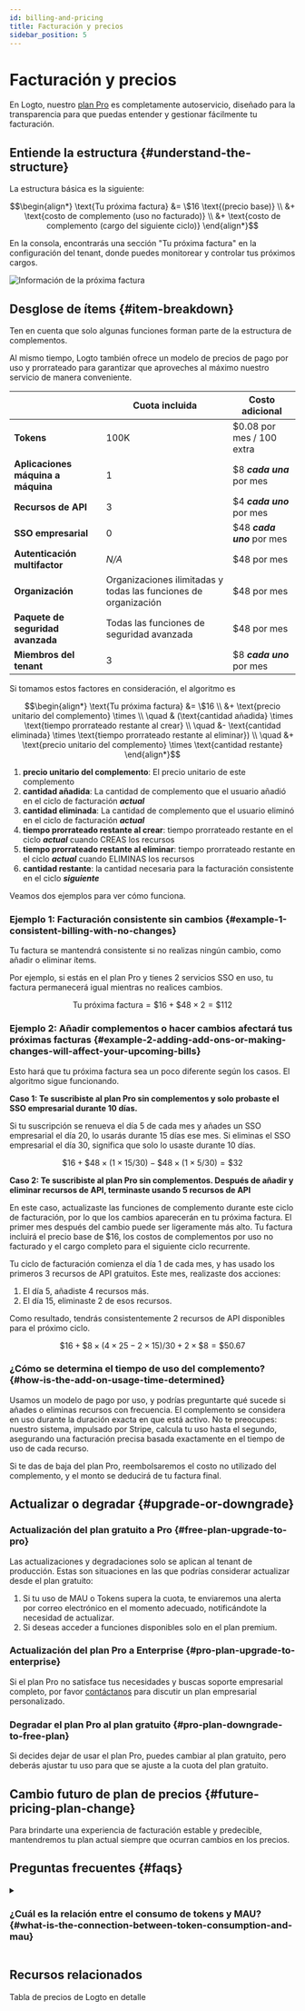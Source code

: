 ```yaml
---
id: billing-and-pricing
title: Facturación y precios
sidebar_position: 5
---
```


# Facturación y precios

En Logto, nuestro [plan Pro](https://logto.io/pricing) es completamente autoservicio, diseñado para la transparencia para que puedas entender y gestionar fácilmente tu facturación.

## Entiende la estructura \{#understand-the-structure}

La estructura básica es la siguiente:

```math
\begin{align*}
\text{Tu próxima factura} &= \$16 \text{(precio base)} \\
&+ \text{costo de complemento (uso no facturado)} \\
&+ \text{costo de complemento (cargo del siguiente ciclo)}
\end{align*}
```

En la consola, encontrarás una sección "Tu próxima factura" en la configuración del tenant, donde puedes monitorear y controlar tus próximos cargos.

<img src="/img/assets/next-billing-info.png" alt="Información de la próxima factura" />

## Desglose de ítems \{#item-breakdown}

Ten en cuenta que solo algunas funciones forman parte de la estructura de complementos.

Al mismo tiempo, Logto también ofrece un modelo de precios de pago por uso y prorrateado para garantizar que aproveches al máximo nuestro servicio de manera conveniente.

|                                    | Cuota incluida                                                  | Costo adicional            |
| ---------------------------------- | --------------------------------------------------------------- | -------------------------- |
| **Tokens**                         | 100K                                                            | $0.08 por mes / 100 extra  |
| **Aplicaciones máquina a máquina** | 1                                                               | $8 **_cada una_** por mes  |
| **Recursos de API**                | 3                                                               | $4 **_cada uno_** por mes  |
| **SSO empresarial**                | 0                                                               | $48 **_cada uno_** por mes |
| **Autenticación multifactor**      | _N/A_                                                           | $48 por mes                |
| **Organización**                   | Organizaciones ilimitadas y todas las funciones de organización | $48 por mes                |
| **Paquete de seguridad avanzada**  | Todas las funciones de seguridad avanzada                       | $48 por mes                |
| **Miembros del tenant**            | 3                                                               | $8 **_cada uno_** por mes  |

Si tomamos estos factores en consideración, el algoritmo es

```math
\begin{align*}
\text{Tu próxima factura} &= \$16 \\
&+ \text{precio unitario del complemento} \times \\
\quad & (\text{cantidad añadida} \times \text{tiempo prorrateado restante al crear} \\
\quad &- \text{cantidad eliminada} \times \text{tiempo prorrateado restante al eliminar}) \\
\quad &+ \text{precio unitario del complemento} \times \text{cantidad restante}
\end{align*}
```

1. **precio unitario del complemento**: El precio unitario de este complemento
2. **cantidad añadida**: La cantidad de complemento que el usuario añadió en el ciclo de facturación **_actual_**
3. **cantidad eliminada**: La cantidad de complemento que el usuario eliminó en el ciclo de facturación **_actual_**
4. **tiempo prorrateado restante al crear**: tiempo prorrateado restante en el ciclo **_actual_** cuando CREAS los recursos
5. **tiempo prorrateado restante al eliminar**: tiempo prorrateado restante en el ciclo **_actual_** cuando ELIMINAS los recursos
6. **cantidad restante**: la cantidad necesaria para la facturación consistente en el ciclo **_siguiente_**

Veamos dos ejemplos para ver cómo funciona.

### Ejemplo 1: Facturación consistente sin cambios \{#example-1-consistent-billing-with-no-changes}

Tu factura se mantendrá consistente si no realizas ningún cambio, como añadir o eliminar ítems.

Por ejemplo, si estás en el plan Pro y tienes 2 servicios SSO en uso, tu factura permanecerá igual mientras no realices cambios.

```math
\text{Tu próxima factura} = \$ 16 + \$ 48 \times 2 = \$ 112
```

### Ejemplo 2: Añadir complementos o hacer cambios afectará tus próximas facturas \{#example-2-adding-add-ons-or-making-changes-will-affect-your-upcoming-bills}

Esto hará que tu próxima factura sea un poco diferente según los casos. El algoritmo sigue funcionando.

**Caso 1: Te suscribiste al plan Pro sin complementos y solo probaste el SSO empresarial durante 10 días.**

Si tu suscripción se renueva el día 5 de cada mes y añades un SSO empresarial el día 20, lo usarás durante 15 días ese mes. Si eliminas el SSO empresarial el día 30, significa que solo lo usaste durante 10 días.

```math
\$16 + \$48 \times (1 \times 15 / 30) - \$48 \times (1 \times 5 / 30) = \$32
```

**Caso 2: Te suscribiste al plan Pro sin complementos. Después de añadir y eliminar recursos de API, terminaste usando 5 recursos de API**

En este caso, actualizaste las funciones de complemento durante este ciclo de facturación, por lo que los cambios aparecerán en tu próxima factura. El primer mes después del cambio puede ser ligeramente más alto. Tu factura incluirá el precio base de $16, los costos de complementos por uso no facturado y el cargo completo para el siguiente ciclo recurrente.

Tu ciclo de facturación comienza el día 1 de cada mes, y has usado los primeros 3 recursos de API gratuitos. Este mes, realizaste dos acciones:

1. El día 5, añadiste 4 recursos más.
2. El día 15, eliminaste 2 de esos recursos.

Como resultado, tendrás consistentemente 2 recursos de API disponibles para el próximo ciclo.

```math
\$16 + \$8 \times (4 \times 25 - 2 \times 15) / 30 + 2 \times \$8 = \$50.67
```

### ¿Cómo se determina el tiempo de uso del complemento? \{#how-is-the-add-on-usage-time-determined}

Usamos un modelo de pago por uso, y podrías preguntarte qué sucede si añades o eliminas recursos con frecuencia. El complemento se considera en uso durante la duración exacta en que está activo. No te preocupes: nuestro sistema, impulsado por Stripe, calcula tu uso hasta el segundo, asegurando una facturación precisa basada exactamente en el tiempo de uso de cada recurso.

Si te das de baja del plan Pro, reembolsaremos el costo no utilizado del complemento, y el monto se deducirá de tu factura final.

## Actualizar o degradar \{#upgrade-or-downgrade}

### Actualización del plan gratuito a Pro \{#free-plan-upgrade-to-pro}

Las actualizaciones y degradaciones solo se aplican al tenant de producción. Estas son situaciones en las que podrías considerar actualizar desde el plan gratuito:

1. Si tu uso de MAU o Tokens supera la cuota, te enviaremos una alerta por correo electrónico en el momento adecuado, notificándote la necesidad de actualizar.
2. Si deseas acceder a funciones disponibles solo en el plan premium.

### Actualización del plan Pro a Enterprise \{#pro-plan-upgrade-to-enterprise}

Si el plan Pro no satisface tus necesidades y buscas soporte empresarial completo, por favor [contáctanos](https://logto.io/contact) para discutir un plan empresarial personalizado.

### Degradar el plan Pro al plan gratuito \{#pro-plan-downgrade-to-free-plan}

Si decides dejar de usar el plan Pro, puedes cambiar al plan gratuito, pero deberás ajustar tu uso para que se ajuste a la cuota del plan gratuito.

## Cambio futuro de plan de precios \{#future-pricing-plan-change}

Para brindarte una experiencia de facturación estable y predecible, mantendremos tu plan actual siempre que ocurran cambios en los precios.

## Preguntas frecuentes \{#faqs}

<details>

<summary>

### ¿Cuál es la relación entre el consumo de tokens y MAU? \{#what-is-the-connection-between-token-consumption-and-mau}

</summary>

Logto utiliza autenticación basada en tokens. Un inicio de sesión de un solo usuario puede implicar el consumo de dos o tres tokens: Token de ID (ID token), Token de acceso (Access token) y Token de actualización (Refresh token). Si usas funciones como M2M u Organización (Organization), también pueden estar involucrados tokens adicionales, como tokens M2M o tokens de organización (Organization tokens). El consumo de tokens depende de cómo los usuarios interactúan con tu sistema. Para ayudarte a rastrear esto, ofrecemos monitoreo en tiempo real del uso de tokens en el <CloudLink to="/dashboard">Consola > Panel</CloudLink>. Aquí tienes un ejemplo: nuestro plan gratuito ofrece 100k tokens gratis, lo que puede soportar aproximadamente entre 30k-50k MAU (Usuarios Activos Mensuales).

</details>

## Recursos relacionados

<Url href="https://logto.io/pricing">Tabla de precios de Logto en detalle</Url>
